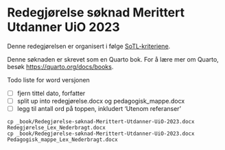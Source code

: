 # Redegjørelse søknad Merittert Utdanner UiO 2023 {.unnumbered}

Denne redegjørelsen er organisert i følge [SoTL-kriteriene](https://www.issotl.com).

::: {.content-visible when-format="html"}

Denne søknaden er skrevet som en Quarto bok.
For å lære mer om Quarto, besøk <https://quarto.org/docs/books>.
:::

::: {.content-visible when-format="docx"}

Todo liste for word versjonen

- [ ] fjern tittel dato, forfatter
- [ ] split up into redegjørelse.docx og pedagogisk_mappe.docx
- [ ] legg til antall ord på toppen, inkludert 'Utenom referanser'

```
cp _book/Redegjørelse-søknad-Merittert-Utdanner-UiO-2023.docx Redegjørelse_Lex_Nederbragt.docx
cp _book/Redegjørelse-søknad-Merittert-Utdanner-UiO-2023.docx Pedagogisk_mappe_Lex_Nederbragt.docx
```
:::
